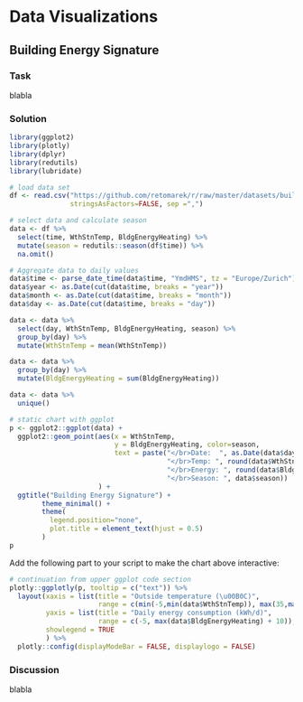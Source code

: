 # Data Visualizations
## Building Energy Signature
### Task
blabla

### Solution
```r
library(ggplot2)
library(plotly)
library(dplyr)
library(redutils)
library(lubridate)

# load data set
df <- read.csv("https://github.com/retomarek/r/raw/master/datasets/buildingMonitoringTestDataSet.csv",
               stringsAsFactors=FALSE, sep =",")

# select data and calculate season
data <- df %>% 
  select(time, WthStnTemp, BldgEnergyHeating) %>% 
  mutate(season = redutils::season(df$time)) %>% 
  na.omit()

# Aggregate data to daily values
data$time <- parse_date_time(data$time, "YmdHMS", tz = "Europe/Zurich")
data$year <- as.Date(cut(data$time, breaks = "year"))
data$month <- as.Date(cut(data$time, breaks = "month"))
data$day <- as.Date(cut(data$time, breaks = "day"))

data <- data %>% 
  select(day, WthStnTemp, BldgEnergyHeating, season) %>% 
  group_by(day) %>% 
  mutate(WthStnTemp = mean(WthStnTemp))

data <- data %>% 
  group_by(day) %>% 
  mutate(BldgEnergyHeating = sum(BldgEnergyHeating))

data <- data %>% 
  unique()

# static chart with ggplot
p <- ggplot2::ggplot(data) +
  ggplot2::geom_point(aes(x = WthStnTemp,
                          y = BldgEnergyHeating, color=season,
                          text = paste("</br>Date:  ", as.Date(data$day),
                                       "</br>Temp: ", round(data$WthStnTemp, digits = 1), "\u00B0C",
                                       "</br>Energy: ", round(data$BldgEnergyHeating, digits = 0), "kWh/d",
                                       "</br>Season: ", data$season))
                      ) +
  ggtitle("Building Energy Signature") +
        theme_minimal() +
        theme(
          legend.position="none",
          plot.title = element_text(hjust = 0.5)
        )
p
```

Add the following part to your script to make the chart above interactive:

```r
# continuation from upper ggplot code section
plotly::ggplotly(p, tooltip = c("text")) %>%
  layout(xaxis = list(title = "Outside temperature (\u00B0C)",
                      range = c(min(-5,min(data$WthStnTemp)), max(35,max(data$WthStnTemp))), zeroline = F),
         yaxis = list(title = "Daily energy consumption (kWh/d)",
                      range = c(-5, max(data$BldgEnergyHeating) + 10)),
         showlegend = TRUE
         ) %>%
  plotly::config(displayModeBar = FALSE, displaylogo = FALSE)
```

### Discussion
blabla
